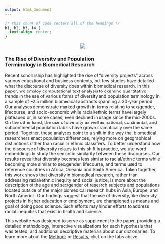 ```yaml
---
output: html_document
---
```


```css
/* this chunk of code centers all of the headings */
h1, h2, h3, h4 {
  text-align: center;
}
```

<center>

![](/./description_files/network-labels-new.png)

</center>

### The Rise of Diversity and Population <br/> Terminology in Biomedical Research

Recent scholarship has highlighted the rise of “diversity projects” across various educational and business contexts, but few studies have detailed what the discourse of diversity does within biomedical research. In this paper, we employ computational text analysis to examine quantitative trends in the use of various forms of diversity and population terminology in a sample of ~2.5 million biomedical abstracts spanning a 30-year period. Our analyses demonstrate marked growth in terms relating to sex/gender, lifecourse, and socio-economic while racial/ethnic terms have largely plateaued or, in some cases, even declined in usage since the mid-2000s. On the other hand, the use of diversity as well as national, continental, and subcontinental population labels have grown dramatically over the same period. Together, these analyses point to a shift in the way that biomedical researchers enact population differences, relying more on geographical distinctions rather than racial or ethnic classifiers. To better understand how the discourse of diversity relates to this shift in practice, we use word embeddings to study the semantic similarity between these discourses. Our results reveal that diversity becomes less similar to racial/ethnic terms while becoming more similar to sex/gender, lifecourse, and terms used to reference countries in Africa, Oceania and South America. Taken together, this work shows that diversity in biomedical research, rather than addressing racial/ethnic inequity and social justice, is more about the description of the age and sex/gender of research subjects and populations located outside of the major biomedical research hubs in Asia, Europe, and North America. Our findings suggest that the use of diversity, like diversity projects in higher education or employment, are championed as means and goal of doing good science. Such efforts may hinder efforts to address racial inequities that exist in health and science. 

This website was designed to serve as supplement to the paper, providing a detailed methodology, interactive visualizations for each hypothesis that was tested, and additional descriptive materials about our dictionaries. To learn more about the [Methods](/methods/) or [Results](/results/), click on the tabs above. 










